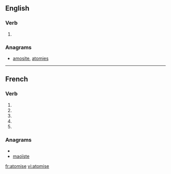 {{also|atomisé}}
==English==

===Verb===
{{en-verb|atomis|es}}

# {{British}} {{alternative spelling of|atomize}}

===Anagrams===
* [[amosite#English|amosite]], [[atomies#English|atomies]]

----

==French==

===Verb===
{{fr-verb-form}}

# {{form of|[[first-person|First-person]] [[singular]] [[present indicative]]|atomiser|lang=French}}
# {{form of|[[third-person|Third-person]] [[singular]] [[present indicative]]|atomiser|lang=French}}
# {{form of|First-person singular [[present subjunctive]]|atomiser|lang=French}}
# {{form of|[[third-person|Third-person]] singular [[present subjunctive]]|atomiser|lang=French}}
# {{form of|Second-person singular [[imperative]]|atomiser|lang=French}}

===Anagrams===
* {{alphagram|aeimost}}
* [[maoïste#French|maoïste]]


[[fr:atomise]]
[[vi:atomise]]